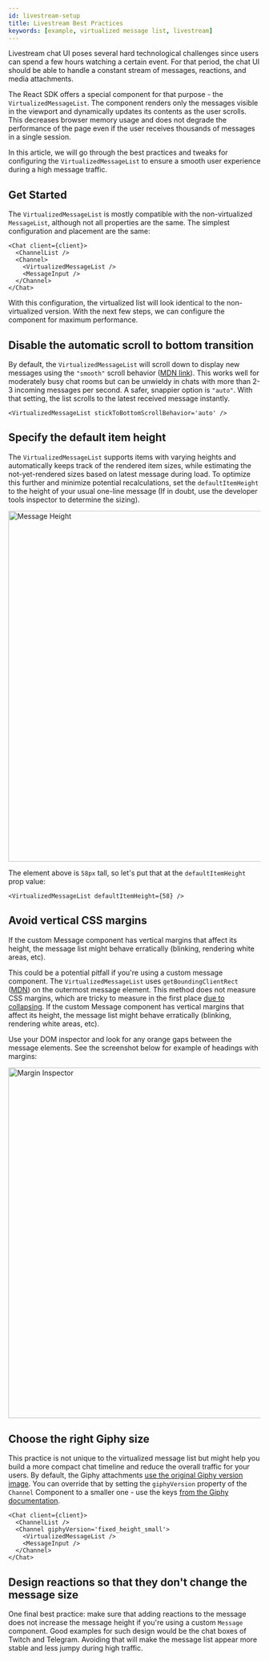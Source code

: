 ```yaml
---
id: livestream-setup
title: Livestream Best Practices
keywords: [example, virtualized message list, livestream]
---
```



Livestream chat UI poses several hard technological challenges since users can spend a few hours watching a certain event. For that period, the chat UI should be able to handle a constant stream of messages, reactions, and media attachments.

The React SDK offers a special component for that purpose - the `VirtualizedMessageList`. The component renders only the messages visible in the viewport and dynamically updates its contents as the user scrolls.
This decreases browser memory usage and does not degrade the performance of the page even if the user receives thousands of messages in a single session.

In this article, we will go through the best practices and tweaks for configuring the `VirtualizedMessageList` to ensure a smooth user experience during a high message traffic.

## Get Started

The `VirtualizedMessageList` is mostly compatible with the non-virtualized `MessageList`, although not all properties are the same. The simplest configuration and placement are the same:

```tsx
<Chat client={client}>
  <ChannelList />
  <Channel>
    <VirtualizedMessageList />
    <MessageInput />
  </Channel>
</Chat>
```

With this configuration, the virtualized list will look identical to the non-virtualized version. With the next few steps, we can configure the component for maximum performance.

## Disable the automatic scroll to bottom transition

By default, the `VirtualizedMessageList` will scroll down to display new messages using the `"smooth"` scroll behavior ([MDN link](https://developer.mozilla.org/en-US/docs/Web/API/Element/scrollTo#examples)). This works well for moderately busy chat rooms but can be unwieldy in chats with more than 2-3 incoming messages per second. A safer, snappier option is `"auto"`. With that setting, the list scrolls to the latest received message instantly.

```tsx
<VirtualizedMessageList stickToBottomScrollBehavior='auto' />
```

## Specify the default item height

The `VirtualizedMessageList` supports items with varying heights and automatically keeps track of the rendered item sizes, while estimating the not-yet-rendered sizes based on latest message during load. To optimize this further and minimize potential recalculations, set the `defaultItemHeight` to the height of your usual one-line message (If in doubt, use the developer tools inspector to determine the sizing).

<img src={MessageHeight} alt='Message Height' width='700' />

The element above is `58px` tall, so let's put that at the `defaultItemHeight` prop value:

```tsx
<VirtualizedMessageList defaultItemHeight={58} />
```

## Avoid vertical CSS margins

If the custom Message component has vertical margins that affect its height, the message list might behave erratically (blinking, rendering white areas, etc).

This could be a potential pitfall if you're using a custom message component. The `VirtualizedMessageList` uses `getBoundingClientRect` ([MDN](https://developer.mozilla.org/en-US/docs/Web/API/Element/getBoundingClientRect)) on the outermost message element.
This method does not measure CSS margins, which are tricky to measure in the first place [due to collapsing](https://developer.mozilla.org/en-US/docs/Web/CSS/CSS_Box_Model/Mastering_margin_collapsing).
If the custom Message component has vertical margins that affect its height, the message list might behave erratically (blinking, rendering white areas, etc).

Use your DOM inspector and look for any orange gaps between the message elements. See the screenshot below for example of headings with margins:

<img src={MarginInspector} alt='Margin Inspector' width='700' />

## Choose the right Giphy size

This practice is not unique to the virtualized message list but might help you build a more compact chat timeline and reduce the overall traffic for your users. By default, the Giphy attachments [use the original Giphy version image](https://developers.giphy.com/docs/api/schema#image-object). You can override that by setting the `giphyVersion` property of the `Channel` Component to a smaller one - use the keys [from the Giphy documentation](https://developers.giphy.com/docs/api/schema#image-object).

```tsx
<Chat client={client}>
  <ChannelList />
  <Channel giphyVersion='fixed_height_small'>
    <VirtualizedMessageList />
    <MessageInput />
  </Channel>
</Chat>
```

## Design reactions so that they don't change the message size

One final best practice: make sure that adding reactions to the message does not increase the message height if you're using a custom `Message` component. Good examples for such design would be the chat boxes of Twitch and Telegram.
Avoiding that will make the message list appear more stable and less jumpy during high traffic.
